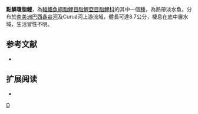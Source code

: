 {{Speciesbox 
| taxon = Jupiaba kurua
| status = NE
| status_system = IUCN3.1
| authority =  [[Birindelli|Birindelli]], [[Zanata|Zanata]], [[Sousa|Sousa]] & [[Netto-Ferreira|Netto-Ferreira]], 2009
| synonyms = 
}}
'''點鱗瓊脂鯉'''，為[[輻鰭魚綱|輻鰭魚綱]][[脂鯉目|脂鯉目]][[脂鯉亞目|脂鯉亞目]][[脂鯉科|脂鯉科]]的其中一個[[種|種]]，為熱帶淡水魚，分布於[[南美洲|南美洲]][[巴西|巴西]][[鑫谷河|鑫谷河]]及Curuá河上游流域，體長可達8.7公分，棲息在底中層水域，生活習性不明。
==参考文献==
{{refbegin}}
*{{FishBase_species|genus=Jupiaba|species=kurua|year=2013|month=12}}
{{refend}}

== 扩展阅读 ==
{{refbegin}}
*{{wikispecies-inline|Jupiaba kurua|點鱗瓊脂鯉}}
{{refend}}
{{Taxonbar|from=Q5633236}}

[[Category:瓊脂鯉屬|D]]


{{魚類小作品}}